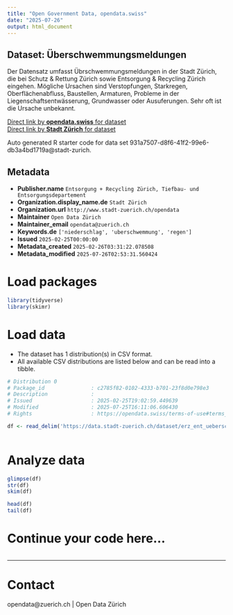 ```yaml
---
title: "Open Government Data, opendata.swiss"
date: "2025-07-26"
output: html_document
---
```


## Dataset: Überschwemmungsmeldungen

Der Datensatz umfasst Übrschwemmungsmeldungen in der Stadt Zürich, die bei Schutz & Rettung Zürich sowie Entsorgung & Recycling Zürich eingehen. Mögliche Ursachen sind Verstopfungen, Starkregen, Oberflächenabfluss, Baustellen, Armaturen, Probleme in der Liegenschaftsentwässerung, Grundwasser oder Ausuferungen. Sehr oft ist die Ursache unbekannt.

[Direct link by **opendata.swiss** for dataset](https://opendata.swiss/de/dataset/uberschwemmungsmeldungen)<br>
[Direct link by **Stadt Zürich** for dataset](https://data.stadt-zuerich.ch/dataset/erz_ent_ueberschwemmungsmeldungen)

Auto generated R starter code for data set 931a7507-d8f6-41f2-99e6-db3a4bd1719a@stadt-zurich.

## Metadata

- **Publisher.name** `Entsorgung + Recycling Zürich, Tiefbau- und Entsorgungsdepartement`
- **Organization.display_name.de** `Stadt Zürich`
- **Organization.url** `http://www.stadt-zuerich.ch/opendata`
- **Maintainer** `Open Data Zürich`
- **Maintainer_email** `opendata@zuerich.ch`
- **Keywords.de** `['niederschlag', 'uberschwemmung', 'regen']`
- **Issued** `2025-02-25T00:00:00`
- **Metadata_created** `2025-02-26T03:31:22.078508`
- **Metadata_modified** `2025-07-26T02:53:31.560424`


# Load packages

```r

library(tidyverse)
library(skimr)

```

# Load data

-   The dataset has 1 distribution(s) in CSV format.
-   All available CSV distributions are listed below and can be read into a tibble.

```r

# Distribution 0
# Package_id               : c2785f82-0102-4333-b701-23f8d0e798e3
# Description              : 
# Issued                   : 2025-02-25T19:02:59.449639
# Modified                 : 2025-07-25T16:11:06.606430
# Rights                   : https://opendata.swiss/terms-of-use#terms_open

df <- read_delim('https://data.stadt-zuerich.ch/dataset/erz_ent_ueberschwemmungsmeldungen/download/ent_ueberschwemmungsmeldungen.csv')



```

# Analyze data

```r

glimpse(df)
str(df)
skim(df)

head(df)
tail(df)

```

# Continue your code here...

```r

```

------------------------------------------------------------------------

# Contact

opendata@zuerich.ch | Open Data Zürich
